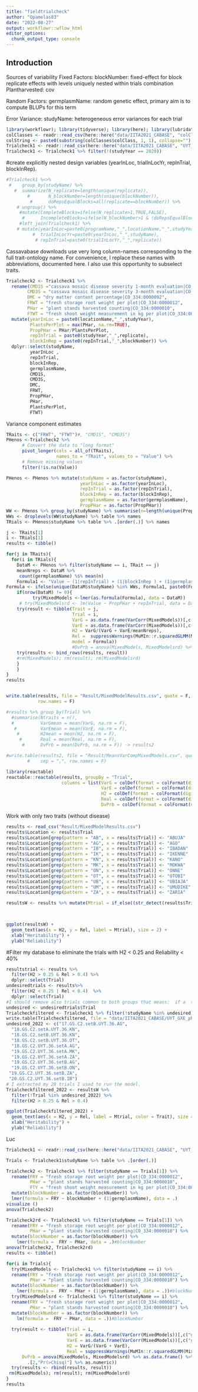 ```yaml
---
title: "fieldtrialcheck"
author: "Opamelas83"
date: "2022-08-27"
output: workflowr::wflow_html
editor_options:
  chunk_output_type: console
---
```


## Introduction

Sources of variability
Fixed Factors:
blockNumber: fixed-effect for block replicate effects with levels uniquely nested within trials combination
Plantharvested: cov  

Random Factors: germplasmName: random genetic effect, primary aim is to compute BLUPs for this term

Error Variance:
studyName: heterogeneous error variances for each trial

```r
library(workflowr); library(tidyverse); library(here); library(lubridate);  library(lme4); library(magrittr)
colClasses <- readr::read_csv(here::here("data/IITA2021_CABASE", "colClasses.csv"))
colString <- paste0(substring(colClasses$colClass, 1, 1), collapse="")
Trialcheck1 <- readr::read_csv(here::here("data/IITA2021_CABASE", "UYT_GXE_pheno.csv"), col_types=colString)
Trialcheck1 <- Trialcheck1 %>% filter(!(studyYear == 2020))
```

#create explicitly nested design variables (yearInLoc, trialInLocYr, repInTrial, blockInRep).
```r
#Trialcheck1 %<>% 
 #    group_by(studyName) %>% 
   #  summarize(N_replicate=length(unique(replicate)),
        #       N_blockNumber=length(unique(blockNumber)),
         #      doRepsEqualBlocks=all(replicate==blockNumber)) %>% 
    # ungroup() %>% 
     #mutate(CompleteBlocks=ifelse(N_replicate>1,TRUE,FALSE),
      #      IncompleteBlocks=ifelse(N_blockNumber>1 & !doRepsEqualBlocks,TRUE,FALSE)) %>% 
     #left_join(Trialcheck1) %>% 
    # mutate(yearInLoc=paste0(programName,"_",locationName,"_",studyYear),
          #  trialInLocYr=paste0(yearInLoc,"_",studyName),
           # repInTrial=paste0(trialInLocYr,"_",replicate))
```

Cassavabase downloads use very long column-names corresponding to the full trait-ontology name. For convenience, I replace these names with abbreviations, documented here.
I also use this opportunity to subselect traits.
```r
Trialcheck2 <- Trialcheck1 %>%
  rename(CMD1S ="cassava mosaic disease severity 1-month evaluation|CO_334:0000191",
        CMD3S = "cassava mosaic disease severity 3-month evaluation|CO_334:0000192",
        DMC = "dry matter content percentage|CO_334:0000092",
        FRWT = "fresh storage root weight per plot|CO_334:0000012",
        PHar = "plant stands harvested counting|CO_334:0000010",
        FTWT = "fresh shoot weight measurement in kg per plot|CO_334:0000016") %>% 
  mutate(yearInLoc = paste0(locationName,"_",studyYear),
         PlantsPerPlot = max(PHar, na.rm=TRUE),
         PropPHar = PHar/PlantsPerPlot,
         repInTrial = paste0(studyYear,"_",replicate),
         blockInRep = paste0(repInTrial,"_",blockNumber)) %>%
  dplyr::select(studyName,
         yearInLoc ,
         repInTrial,
         blockInRep,
         germplasmName,
         CMD1S,
         CMD3S,
         DMC,
         FRWT,
         PropPHar, 
         PHar,
         PlantsPerPlot,
         FTWT)
```


Variance component estimates
```r
TRaits <- c("FRWT", "FTWT")#, "CMD1S", "CMD3S") 
PHenos <-Trialcheck2 %>% 
      # Convert the data to "long format" 
      pivot_longer(cols = all_of(TRaits), 
                   names_to = "TRait", values_to = "Value") %>%
      # Remove missing values
      filter(!is.na(Value))

PHenos <- PHenos %>% mutate(studyName = as.factor(studyName),
                            yearInLoc = as.factor(yearInLoc),
                            repInTrial = as.factor(repInTrial),
                            blockInRep = as.factor(blockInRep),
                            germplasmName = as.factor(germplasmName),
                            PropPHar = as.factor(PropPHar)) 
WW <- PHenos %>% group_by(studyName) %>% summarise(n=length(unique(PropPHar))) %>% filter(n==1)
WWs <- droplevels(WW$studyName) %>% table %>% names
TRials <- PHenos$studyName %>% table %>% .[order(.)] %>% names

j <- TRaits[1]
i <- TRials[1]
results <- tibble()

for(j in TRaits){
  for(i in TRials){
    DataM <- PHenos %>% filter(studyName == i, TRait == j)
    meanNreps <- DataM %>%
     count(germplasmName) %$% mean(n)
    Formula1 <- "Value ~ (1|repInTrial) + (1|blockInRep ) + (1|germplasmName)" 
Formula <- ifelse(unique(DataM$studyName) %in% WWs, Formula1, paste0(Formula1," + PropPHar"))
    if(nrow(DataM) != 0){
          try(MixedModels <-lmer(as.formula(Formula), data = DataM))
     # try(MixedModelsrd <- lm(Value ~ PropPHar + repInTrial, data = DataM))
    try(result <- tibble(Trait = j,
                         Trial = i,
                         VarG = as.data.frame(VarCorr(MixedModels))[,c("grp","vcov")] %>% .[1,2],
                         VarE = as.data.frame(VarCorr(MixedModels))[,c("grp","vcov")] %>% .[4,2],
                         H2 = VarG/(VarG + VarE/meanNreps),
                         Rel =  suppressWarnings(MuMIn::r.squaredGLMM(MixedModels)[2]),
                         model = Formula))
                         #DvPrb = anova(MixedModels, MixedModelsrd) %>% as.data.frame() %>% .[2,"Pr(>Chisq)"] %>% as.numeric))
    try(results <- bind_rows(results, result))
    #rm(MixedModels); rm(result); rm(MixedModelsrd)
    }
    }
}
results


write.table(results, file = "Result/MixedModelResults.csv", quote = F, sep =",",
            row.names = F)

#results %>% group_by(Trial) %>%
  #summarise(Ntraits = n(),
  #          VarGmean = mean(VarG, na.rm = F),
   #         VarEmean = mean(VarE, na.rm = F),
    #        H2mean = mean(H2, na.rm = F),
     #       Real = mean(Real, na.rm = F),
      #      DvPrb = mean(DvPrb, na.rm = F)) -> results2

#write.table(results2, file = "Result/MeansVarCompMixedModels.csv", quote = F,
        #    sep = ",", row.names = F)
```


```r
library(reactable)
reactable::reactable(results, groupBy = "Trial",
                     columns = list(VarG = colDef(format = colFormat(digits = 3, locales = "en-US")),
                                    VarE = colDef(format = colFormat(digits = 3, locales = "en-US")),
                                    H2 = colDef(format = colFormat(digits = 3, locales = "en-US")),
                                    Real = colDef(format = colFormat(digits = 3, locales = "en-US")),
                                    DvPrb = colDef(format = colFormat(digits = 3, locales = "en-US"))))
```

Work with only two traits (without disease)
```r
results <- read_csv("Result/MixedModelResults.csv")
results$Location <- results$Trial
results$Location[grep(pattern = "AB", x = results$Trial)] <- "ABUJA"
results$Location[grep(pattern = "AG", x = results$Trial)] <- "AGO"
results$Location[grep(pattern = "IB", x = results$Trial)] <- "IBADAN"
results$Location[grep(pattern = "IK", x = results$Trial)] <- "IKENNE"
results$Location[grep(pattern = "KN", x = results$Trial)] <- "KANO"
results$Location[grep(pattern = "MK", x = results$Trial)] <- "MOKWA"
results$Location[grep(pattern = "ON", x = results$Trial)] <- "ONNE"
results$Location[grep(pattern = "OT", x = results$Trial)] <- "OTOBI"
results$Location[grep(pattern = "UB", x = results$Trial)] <- "UBIAJA"
results$Location[grep(pattern = "UM", x = results$Trial)] <- "UMUDIKE"
results$Location[grep(pattern = "ZA", x = results$Trial)] <- "ZARIA"

resultsW <- results %>% mutate(Mtrial = if_else((str_detect(results$Trial, "^*19") | (str_detect(results$Trial, "^*18") & Location == "AGO")), paste0(str_extract(Trial, "\\d{2}+"),"_",substr(Trial, 17, 20),"_",Location), paste0(str_extract(Trial, "\\d{2}+"),"_",substr(Trial, 10, 13),"_",Location)))

 

ggplot(resultsW) + 
  geom_text(aes(x = H2, y = Rel, label = Mtrial), size = 2) + 
  xlab("Heritability") +
  ylab("Reliability")
```

#Filter my database to eliminate the trials with H2 < 0.25 and Reliability < 40% 
```r
resultstrial <- results %>% 
  filter(H2 > 0.25 & Rel > 0.4) %>%
  dplyr::select(Trial)
undesiredtrials <- results%>%
  filter(H2 < 0.25 | Rel < 0.4)  %>%
  dplyr::select(Trial)
#I should remove also trials common to both groups that means:  if a  trial has a bad genetic value for any of the trait, it will not be considered. If set A trial has bee removed, the set B should be too because I would keep the same rep for the 67 clones. 
undesired <- undesiredtrials$Trial
Trialcheckfiltered <- Trialcheck1 %>% filter(!studyName %in% undesired) #This should be my final trial I used to run the model.
write.table(Trialcheckfiltered, file = "data/IITA2021_CABASE/UYT_GXE_phenofiltered.csv")#, quote = F, sep = ",", row.names = F)
undesired_2022 <- c("17.GS.C2.setB.UYT.36.AG",
  "18.GS.C2.setA.UYT.36.KN",
  "18.GS.C2.setB.UYT.36.KN",
  "18.GS.C2.setB.UYT.36.OT",
  "18.GS.C2.UYT.36.setA.AG",
  "19.GS.C2.UYT.36.setA.MK",
  "19.GS.C2.UYT.36.setA.ZA",
  "19.GS.C2.UYT.36.setB.AG",
  "19.GS.C2.UYT.36.setB.ON",
 "19.GS.C2.UYT.36.setB.ZA",
 "20.GS.C2.UYT.36.setB.IB") 
# I extracted my 28 trials I used to run the model. 
Trialcheckfiltered_2022 <- resultsW %>% 
  filter(!Trial %in% undesired_2022) %>%  
  filter(H2 > 0.25 & Rel > 0.4)                                      

ggplot(Trialcheckfiltered_2022) + 
  geom_text(aes(x = H2, y = Rel, label = Mtrial, color = Trait), size = 2) +
  xlab("Heritability") +
  ylab("Reliability")
```


Luc
```r

Trialcheck1 <- readr::read_csv(here::here("data/IITA2021_CABASE", "UYT_GXE_pheno.csv"), col_types=colString)

Trials <- Trialcheck1$studyName %>% table %>% .[order(.)] 

Trialcheck2 <- Trialcheck1 %>% filter(studyName == Trials[1]) %>% 
  rename(FRY = "fresh storage root weight per plot|CO_334:0000012",
         PHar = "plant stands harvested counting|CO_334:0000010",
         FTY = "fresh shoot weight measurement in kg per plot|CO_334:0000016") %>% 
  mutate(blockNumber = as.factor(blockNumber)) %>% 
  lmer(formula = FRY ~ blockNumber + (1|germplasmName), data = .)
visualize ()
anova(Trialcheck2)

Trialcheck2rd <- Trialcheck1 %>% filter(studyName == Trials[1]) %>% 
  rename(FRY = "fresh storage root weight per plot|CO_334:0000012",
         PHar = "plant stands harvested counting|CO_334:0000010") %>% 
  mutate(blockNumber = as.factor(blockNumber)) %>% 
    lmer(formula =  FRY ~ PHar, data = .)#blockNumber
anova(Trialcheck2, Trialcheck2rd)
results <- tibble()

for(i in Trials){
  try(MixedModels <- Trialcheck1 %>% filter(studyName == i) %>% 
  rename(FRY = "fresh storage root weight per plot|CO_334:0000012",
         PHar = "plant stands harvested counting|CO_334:0000010") %>% 
  mutate(blockNumber = as.factor(blockNumber)) %>% 
    lmer(formula =  FRY ~ PHar + (1|germplasmName), data = .))#blockNumber#
  try(MixedModelsrd <- Trialcheck1 %>% filter(studyName == i) %>% 
  rename(FRY = "fresh storage root weight per plot|CO_334:0000012",
         PHar = "plant stands harvested counting|CO_334:0000010") %>% 
  mutate(blockNumber = as.factor(blockNumber)) %>% 
    lm(formula =  FRY ~ PHar, data = .))#blockNumber
  
  try(result <- tibble(Trial = i,
                       VarG = as.data.frame(VarCorr(MixedModels))[,c("grp","vcov")] %>% .[1,2],
                       VarE = as.data.frame(VarCorr(MixedModels))[,c("grp","vcov")] %>% .[2,2],
                       H2 = VarG/(VarG + VarE),
                       Real = suppressWarnings(MuMIn::r.squaredGLMM(MixedModels)[2]),
      DvPrb = anova(MixedModels, MixedModelsrd) %>% as.data.frame() %>% 
        .[2,"Pr(>Chisq)"] %>% as.numeric))
  try(results <- rbind(results, result))
 rm(MixedModels); rm(result); rm(MixedModelsrd)
}
results

```


